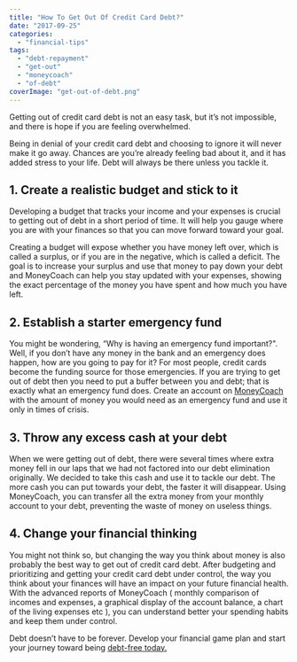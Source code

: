 ```yaml
---
title: "How To Get Out Of Credit Card Debt?"
date: "2017-09-25"
categories: 
  - "financial-tips"
tags: 
  - "debt-repayment"
  - "get-out"
  - "moneycoach"
  - "of-debt"
coverImage: "get-out-of-debt.png"
---
```


Getting out of credit card debt is not an easy task, but it’s not impossible, and there is hope if you are feeling overwhelmed.

Being in denial of your credit card debt and choosing to ignore it will never make it go away. Chances are you’re already feeling bad about it, and it has added stress to your life. Debt will always be there unless you tackle it.

## 1\. Create a realistic budget and stick to it

Developing a budget that tracks your income and your expenses is crucial to getting out of debt in a short period of time. It will help you gauge where you are with your finances so that you can move forward toward your goal.

Creating a budget will expose whether you have money left over, which is called a surplus, or if you are in the negative, which is called a deficit. The goal is to increase your surplus and use that money to pay down your debt and MoneyCoach can help you stay updated with your expenses, showing the exact percentage of the money you have spent and how much you have left.

## 2\. Establish a starter emergency fund

You might be wondering, “Why is having an emergency fund important?". Well, if you don’t have any money in the bank and an emergency does happen, how are you going to pay for it? For most people, credit cards become the funding source for those emergencies. If you are trying to get out of debt then you need to put a buffer between you and debt; that is exactly what an emergency fund does. Create an account on [MoneyCoach](/getting-started-how-to-manage-my-credit-card/) with the amount of money you would need as an emergency fund and use it only in times of crisis.

## 3\. Throw any excess cash at your debt

When we were getting out of debt, there were several times where extra money fell in our laps that we had not factored into our debt elimination originally. We decided to take this cash and use it to tackle our debt. The more cash you can put towards your debt, the faster it will disappear. Using MoneyCoach, you can transfer all the extra money from your monthly account to your debt, preventing the waste of money on useless things.

## 4\. Change your financial thinking

You might not think so, but changing the way you think about money is also probably the best way to get out of credit card debt. After budgeting and prioritizing and getting your credit card debt under control, the way you think about your finances will have an impact on your future financial health. With the advanced reports of MoneyCoach ( monthly comparison of incomes and expenses, a graphical display of the account balance, a chart of the living expenses etc ), you can understand better your spending habits and keep them under control.

Debt doesn’t have to be forever. Develop your financial game plan and start your journey toward being [debt-free today.](https://apps.apple.com/app/apple-store/id989642198?pt=118449936&ct=website&mt=8)
